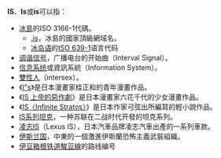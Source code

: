 '''IS'''、'''Is'''或'''is'''可以指：
* [[冰島|冰島]]的ISO 3166-1代碼。
** [[.is|.is]]，冰島的國家頂級網域名。
** [[冰岛语|冰岛语]]的[[ISO_639-1|ISO 639-1]]语言代码
* [[调谐信号|调谐信号]]，广播电台的开始曲（Interval Signal）。
* [[信息系统|信息系统]]或資訊系統（Information System）。
* [[雙性人|雙性人]]（intersex）。
* 《[[I"s|I"s]]》是日本漫畫家桂正和的青年漫畫作品。
* 《[[IS_上帝的惡作劇|IS 上帝的惡作劇]]》是日本漫畫家六花千代的少女漫畫作品。
* 《[[IS〈Infinite_Stratos〉|IS〈Infinite Stratos〉]]》是日本作家弓弦出所編寫的輕小說作品。
* [[IS系列坦克|IS系列坦克]]，一种苏联在二战时代开發的坦克系列。
* [[凌志IS|凌志IS]]（Lexus IS），日本汽車品牌凌志汽車出產的一系列車款。
* [[伊斯兰国|伊斯兰国]]，中東的一個激進伊斯蘭恐怖主義武裝組織。
* [[伊豆箱根铁道|伊豆箱根铁道]][[駿豆線|駿豆線]]的路线编号

{{disambig|cat=二字拉丁字母縮寫消歧義}}
